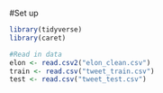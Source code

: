 #Set up 
```r
library(tidyverse)
library(caret)

#Read in data
elon <- read.csv2("elon_clean.csv")
train <- read.csv("tweet_train.csv")
test <- read.csv("tweet_test.csv")
```


